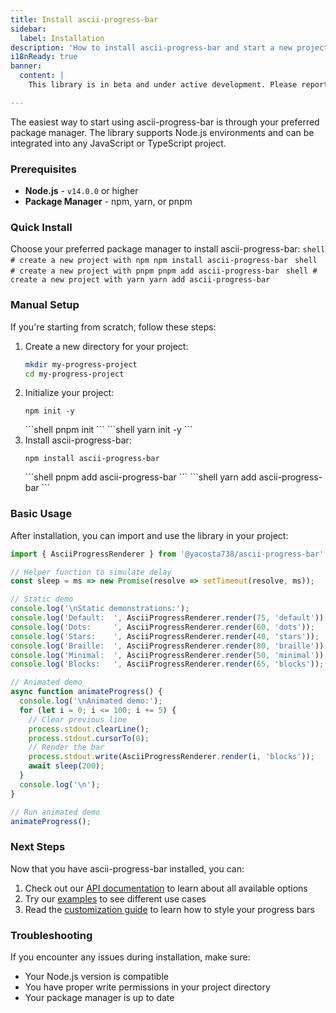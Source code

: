 ```yaml
---
title: Install ascii-progress-bar
sidebar:
  label: Installation
description: 'How to install ascii-progress-bar and start a new project.'
i18nReady: true
banner:
  content: |
    This library is in beta and under active development. Please report any issues or suggestions on <a href="https://github.com/yacosta738/ascii-progress-bar/issues" target="_blank">GitHub</a>.

---
```



The easiest way to start using ascii-progress-bar is through your preferred package manager. The library supports Node.js environments and can be integrated into any JavaScript or TypeScript project.

### Prerequisites

- **Node.js** - `v14.0.0` or higher
- **Package Manager** - npm, yarn, or pnpm

### Quick Install

Choose your preferred package manager to install ascii-progress-bar:
 <PackageManagerTabs>
      <Fragment slot="npm">
      ```shell
      # create a new project with npm
      npm install ascii-progress-bar
      ```
      </Fragment>
      <Fragment slot="pnpm">
      ```shell
      # create a new project with pnpm
      pnpm add ascii-progress-bar
      ```
      </Fragment>
      <Fragment slot="yarn">
      ```shell
      # create a new project with yarn
      yarn add ascii-progress-bar
      ```
      </Fragment>
    </PackageManagerTabs>

### Manual Setup

If you're starting from scratch, follow these steps:
<Steps>
1. Create a new directory for your project:
    ```bash
    mkdir my-progress-project
    cd my-progress-project
    ```
2. Initialize your project:
    <PackageManagerTabs>
      <Fragment slot="npm">
      ```shell
      npm init -y
      ```
      </Fragment>
      <Fragment slot="pnpm">
      ```shell
      pnpm init
      ```
      </Fragment>
      <Fragment slot="yarn">
      ```shell
      yarn init -y
      ```
      </Fragment>
    </PackageManagerTabs>
3. Install ascii-progress-bar:
    <PackageManagerTabs>
      <Fragment slot="npm">
      ```shell
      npm install ascii-progress-bar
      ```
      </Fragment>
      <Fragment slot="pnpm">
      ```shell
      pnpm add ascii-progress-bar
      ```
      </Fragment>
      <Fragment slot="yarn">
      ```shell
      yarn add ascii-progress-bar
      ```
      </Fragment>
    </PackageManagerTabs>
</Steps>

### Basic Usage

After installation, you can import and use the library in your project:

```javascript
import { AsciiProgressRenderer } from '@yacosta738/ascii-progress-bar';

// Helper function to simulate delay
const sleep = ms => new Promise(resolve => setTimeout(resolve, ms));

// Static demo
console.log('\nStatic demonstrations:');
console.log('Default:  ', AsciiProgressRenderer.render(75, 'default'));
console.log('Dots:     ', AsciiProgressRenderer.render(60, 'dots'));
console.log('Stars:    ', AsciiProgressRenderer.render(40, 'stars'));
console.log('Braille:  ', AsciiProgressRenderer.render(80, 'braille'));
console.log('Minimal:  ', AsciiProgressRenderer.render(50, 'minimal'));
console.log('Blocks:   ', AsciiProgressRenderer.render(65, 'blocks'));

// Animated demo
async function animateProgress() {
  console.log('\nAnimated demo:');
  for (let i = 0; i <= 100; i += 5) {
    // Clear previous line
    process.stdout.clearLine();
    process.stdout.cursorTo(0);
    // Render the bar
    process.stdout.write(AsciiProgressRenderer.render(i, 'blocks'));
    await sleep(200);
  }
  console.log('\n');
}

// Run animated demo
animateProgress();
```

### Next Steps

Now that you have ascii-progress-bar installed, you can:

1. Check out our [API documentation](/api) to learn about all available options
2. Try our [examples](/examples) to see different use cases
3. Read the [customization guide](/customization) to learn how to style your progress bars

### Troubleshooting

If you encounter any issues during installation, make sure:

- Your Node.js version is compatible
- You have proper write permissions in your project directory
- Your package manager is up to date